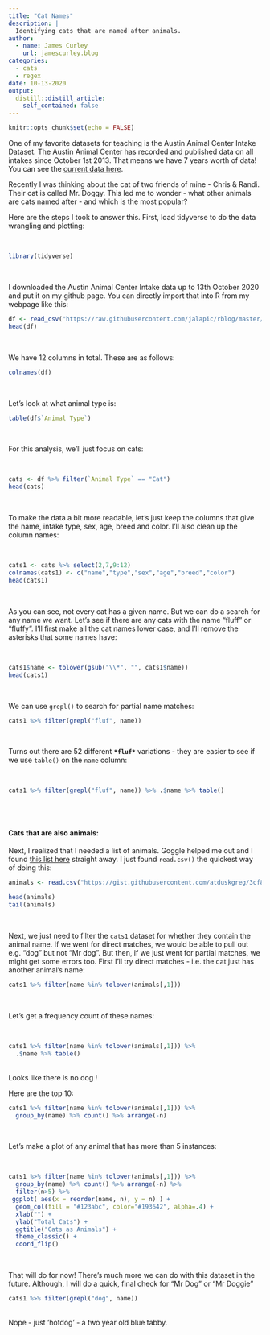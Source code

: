 ```yaml
---
title: "Cat Names"
description: |
  Identifying cats that are named after animals.
author:
  - name: James Curley
    url: jamescurley.blog
categories:
  - cats
  - regex
date: 10-13-2020
output:
  distill::distill_article:
    self_contained: false
---
```


```r
knitr::opts_chunk$set(echo = FALSE)
```


One of my favorite datasets for teaching is the Austin Animal Center Intake Dataset. The Austin Animal Center has recorded and published data on all intakes since October 1st 2013. That means we have 7 years worth of data!   You can see the [current data here](https://data.austintexas.gov/Health-and-Community-Services/Austin-Animal-Center-Intakes/wter-evkm/data). 


Recently I was thinking about the cat of two friends of mine - Chris & Randi. Their cat is called Mr. Doggy. This led me to wonder - what other animals are cats named after - and which is the most popular?


Here are the steps I took to answer this.   First, load tidyverse to do the data wrangling and plotting:

<br>

```r
library(tidyverse)
```

<br>

I downloaded the Austin Animal Center Intake data up to 13th October 2020 and put it on my github page.  You can directly import that into R from my webpage like this:
<br>

```r
df <- read_csv("https://raw.githubusercontent.com/jalapic/rblog/master/raw_data/Austin_Animal_Center_Intakes.csv")
head(df)
```
<br>

We have 12 columns in total. These are as follows:
<br>

```r
colnames(df)
```
<br>

Let's look at what animal type is:
<br>

```r
table(df$`Animal Type`)
```
<br>

For this analysis, we'll just focus on cats:

<br>

```r
cats <- df %>% filter(`Animal Type` == "Cat")
head(cats)
```
<br>

To make the data a bit more readable, let's just keep the columns that give the name, intake type, sex, age, breed and color. I'll also clean up the column names:

<br>

```r
cats1 <- cats %>% select(2,7,9:12)
colnames(cats1) <- c("name","type","sex","age","breed","color")
head(cats1)

```
<br>


As you can see, not every cat has a given name. But we can do a search for any name we want.  Let's see if there are any cats with the name "fluff" or "fluffy". I'll first make all the cat names lower case, and I'll remove the asterisks that some names have:  

<br>

```r

cats1$name <- tolower(gsub("\\*", "", cats1$name))
head(cats1)

```
<br>

We can use `grepl()` to search for partial name matches:
<br>

```r
cats1 %>% filter(grepl("fluf", name))
```
<br>

Turns out there are 52 different **`*fluf*`** variations - they are easier to see if we use `table()` on the `name` column:


<br>

```r
cats1 %>% filter(grepl("fluf", name)) %>% .$name %>% table()
```

<br>
<br>

#### Cats that are also animals:

Next, I realized that I needed a list of animals.  Goggle helped me out and I found [this list here](https://gist.githubusercontent.com/atduskgreg/3cf8ef48cb0d29cf151bedad81553a54/raw/82f142562cf50b0f6fb8010f890b2f934093553e/animals.txt) straight away.  I just found `read.csv()` the quickest way of doing this:
<br>

```r
animals <- read.csv("https://gist.githubusercontent.com/atduskgreg/3cf8ef48cb0d29cf151bedad81553a54/raw/82f142562cf50b0f6fb8010f890b2f934093553e/animals.txt",header=F, stringsAsFactors = F)

head(animals)
tail(animals)
```
<br>

Next, we just need to filter the `cats1` dataset for whether they contain the animal name.  If we went for direct matches, we would be able to pull out e.g. "dog" but not "Mr dog".  But then, if we just went for partial matches, we might get some errors too. First I'll try direct matches - i.e. the cat just has another animal's name:
<br>

```r
cats1 %>% filter(name %in% tolower(animals[,1]))
```
<br>

Let's get a frequency count of these names:

<br>

```r
cats1 %>% filter(name %in% tolower(animals[,1])) %>% 
  .$name %>% table()
```

<br>
Looks like there is no dog !


Here are the top 10:
<br>

```r
cats1 %>% filter(name %in% tolower(animals[,1])) %>% 
  group_by(name) %>% count() %>% arrange(-n)
```
<br>

Let's make a plot of any animal that has more than 5 instances:


<br>

```r
cats1 %>% filter(name %in% tolower(animals[,1])) %>% 
  group_by(name) %>% count() %>% arrange(-n) %>%
  filter(n>5) %>%
 ggplot( aes(x = reorder(name, n), y = n) ) + 
  geom_col(fill = "#123abc", color="#193642", alpha=.4) +
  xlab("") +
  ylab("Total Cats") +
  ggtitle("Cats as Animals") +
  theme_classic() +
  coord_flip()
```
<br>

That will do for now!  There's much more we can do with this dataset in the future.  Although, I will do a quick, final check for "Mr Dog" or "Mr Doggie"
<br>

```r
cats1 %>% filter(grepl("dog", name))
```
<br>
Nope - just 'hotdog' - a two year old blue tabby.

<br>
<br>


